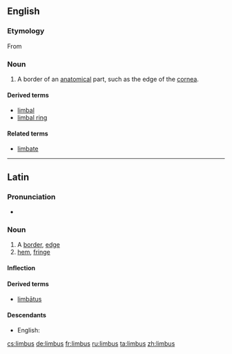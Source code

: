 ==English==

===Etymology===
From {{etyl|la}} {{term|limbus||edge, border|lang=la}}

===Noun===
{{en-noun|-}}

# {{medical|biology}} A border of an [[anatomical]] part, such as the edge of the [[cornea]].

====Derived terms====
* [[limbal]]
* [[limbal ring]]

====Related terms====
* [[limbate]]

----

==Latin==

===Pronunciation===
* {{a|Classical}} {{IPA|/ˈlim.bus/|lang=la}}

===Noun===
{{la-noun|limbus|limbi|limbī|m|second}}

# A [[border]], [[edge]]
# [[hem]], [[fringe]]

====Inflection====
{{la-decl-2nd|limb}}

====Derived terms====
* [[limbatus|limbātus]]

====Descendants====
* English: {{l|en|limbus}}

[[cs:limbus]]
[[de:limbus]]
[[fr:limbus]]
[[ru:limbus]]
[[ta:limbus]]
[[zh:limbus]]